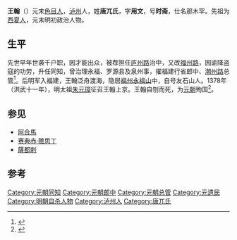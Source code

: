 '''王翰'''（{{Bd|？||1377年}}）元末[[色目人|色目人]]，[[泸州|泸州]]人，姓'''唐兀氏'''，字'''用文'''，号'''时斋'''，仕名那木罕。先祖为[[西夏人|西夏人]]，元末明初政治人物。

== 生平 ==
先世早年世袭千户职，因才能出众，被荐担任[[廬州路|庐州路]]治中，又改[[福州路|福州路]]，因谕降盗寇的功劳，升任同知，曾治理永福、罗源县及泉州事，擢福建行省郎中、[[潮州路|潮州路]]总管<ref>{{Cite book|title=中国少数民族史大辞典|last=高文德编著；蔡志纯等撰稿|first=|publisher=长春：吉林教育出版社|year=1995.12|isbn=7-5383-2805-X|location=|pages=205}}</ref>。后明军入福建，王翰泛舟渡海，隐居[[福州|福州]][[永福山|永福山]]中，自号友石山人。1378年（洪武十一年），明太祖[[朱元璋|朱元璋]]征召王翰上京。王翰自刎而死，为[[元朝|元朝]]殉国<ref>{{Cite book|title=潮汕史简编|last=黄挺著|first=|publisher=广州：暨南大学出版社|year=2017.12|isbn=978-7-5668-2102-7|location=|pages=102}}</ref>。

{{OR|今天在福州的王翰后裔，自号[[东晋|东晋]][[王导|王导]]之后，已不再追奉西夏人为始祖了。 }} 
==参见==
* [[阿合馬|阿合馬]]
* [[赛典赤·赡思丁|赛典赤·赡思丁]]
* [[薩都剌|薩都剌]]

==参考==
{{reflist}}

[[Category:元朝同知|Category:元朝同知]]
[[Category:元朝郎中|Category:元朝郎中]]
[[Category:元朝总管|Category:元朝总管]]
[[Category:元遗民|Category:元遗民]]
[[Category:明朝自杀人物|Category:明朝自杀人物]]
[[Category:泸州人|Category:泸州人]]
[[Category:唐兀氏|Category:唐兀氏]]
